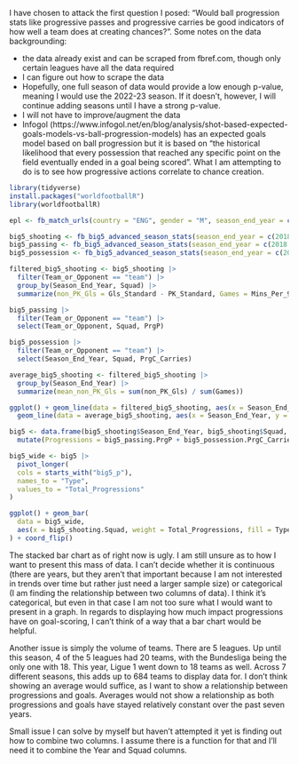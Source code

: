 I have chosen to attack the first question I posed: "Would ball progression stats like progressive passes and progressive carries be good indicators of how well a team does at creating chances?". Some notes on the data backgrounding:

- the data already exist and can be scraped from fbref.com, though only certain leagues have all the data required
- I can figure out how to scrape the data
- Hopefully, one full season of data would provide a low enough p-value, meaning I would use the 2022-23 season. If it doesn't, however, I will continue adding seasons until I have a strong p-value.
- I will not have to improve/augment the data
- Infogol (https://www.infogol.net/en/blog/analysis/shot-based-expected-goals-models-vs-ball-progression-models) has an expected goals model based on ball progression but it is based on "the historical likelihood that every possession that reached any specific point on the field eventually ended in a goal being scored". What I am attempting to do is to see how progressive actions correlate to chance creation.





```r
library(tidyverse)
install.packages("worldfootballR")
library(worldfootballR)
```

```r
epl <- fb_match_urls(country = "ENG", gender = "M", season_end_year = c(2018:2024), tier = "1st")
```



```r
big5_shooting <- fb_big5_advanced_season_stats(season_end_year = c(2018:2024), stat_type = "shooting", team_or_player = "team")
big5_passing <- fb_big5_advanced_season_stats(season_end_year = c(2018:2024), stat_type = "passing", team_or_player = "team")
big5_possession <- fb_big5_advanced_season_stats(season_end_year = c(2018:2024), stat_type = "possession", team_or_player = "team")
```

```r
filtered_big5_shooting <- big5_shooting |>
  filter(Team_or_Opponent == "team") |>
  group_by(Season_End_Year, Squad) |>
  summarize(non_PK_Gls = Gls_Standard - PK_Standard, Games = Mins_Per_90)

big5_passing |>
  filter(Team_or_Opponent == "team") |>
  select(Team_or_Opponent, Squad, PrgP)

big5_possession |>
  filter(Team_or_Opponent == "team") |>
  select(Season_End_Year, Squad, PrgC_Carries)
```



```r
average_big5_shooting <- filtered_big5_shooting |>
  group_by(Season_End_Year) |>
  summarize(mean_non_PK_Gls = sum(non_PK_Gls) / sum(Games))

ggplot() + geom_line(data = filtered_big5_shooting, aes(x = Season_End_Year, y = non_PK_Gls / Games, group = Squad), color = "grey") +
  geom_line(data = average_big5_shooting, aes(x = Season_End_Year, y = mean_non_PK_Gls), color = "red")
```



```r
big5 <- data.frame(big5_shooting$Season_End_Year, big5_shooting$Squad, big5_shooting$npxG_Expected, big5_passing$PrgP, big5_possession$PrgC_Carries) |>
  mutate(Progressions = big5_passing.PrgP + big5_possession.PrgC_Carries)
```



```r
big5_wide <- big5 |>
  pivot_longer(
  cols = starts_with("big5_p"),
  names_to = "Type",
  values_to = "Total_Progressions"
)

ggplot() + geom_bar(
  data = big5_wide,
  aes(x = big5_shooting.Squad, weight = Total_Progressions, fill = Type)
) + coord_flip()
```


The stacked bar chart as of right now is ugly. I am still unsure as to how I want to present this mass of data. I can't decide whether it is continuous (there are years, but they aren't that important because I am not interested in trends over time but rather just need a larger sample size) or categorical (I am finding the relationship between two columns of data). I think it's categorical, but even in that case I am not too sure what I would want to present in a graph. In regards to displaying how much impact progressions have on goal-scoring, I can't think of a way that a bar chart would be helpful.

Another issue is simply the volume of teams. There are 5 leagues. Up until this season, 4 of the 5 leagues had 20 teams, with the Bundesliga being the only one with 18. This year, Ligue 1 went down to 18 teams as well. Across 7 different seasons, this adds up to 684 teams to display data for. I don't think showing an average would suffice, as I want to show a relationship between progressions and goals. Averages would not show a relationship as both progressions and goals have stayed relatively constant over the past seven years.

Small issue I can solve by myself but haven't attempted it yet is finding out how to combine two columns. I assume there is a function for that and I'll need it to combine the Year and Squad columns.

